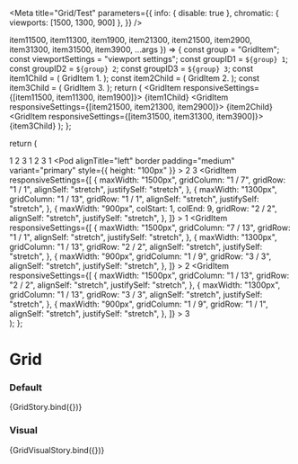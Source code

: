 

<Meta
  title="Grid/Test"
  parameters={{
    info: { disable: true },
    chromatic: { viewports: [1500, 1300, 900] },
  }}
/>

  item11500,
  item11300,
  item1900,
  item21300,
  item21500,
  item2900,
  item31300,
  item31500,
  item3900,
  ...args
}) => {
  const group = "GridItem";
  const viewportSettings = "viewport settings";
  const groupID1 = `${group} 1`;
  const groupID2 = `${group} 2`;
  const groupID3 = `${group} 3`;
  const item1Child = (
    <Pod alignTitle="left" border padding="medium" variant="primary">
      GridItem 1.
    </Pod>
  );
  const item2Child = (
    <Pod alignTitle="left" border padding="medium" variant="primary">
      GridItem 2.
    </Pod>
  );
  const item3Child = (
    <Pod alignTitle="left" border padding="medium" variant="primary">
      GridItem 3.
    </Pod>
  );
  return (
    <GridContainer>
      <GridItem responsiveSettings={[item11500, item11300, item1900]}>
        {item1Child}
      </GridItem>
      <GridItem responsiveSettings={[item21500, item21300, item2900]}>
        {item2Child}
      </GridItem>
      <GridItem responsiveSettings={[item31500, item31300, item3900]}>
        {item3Child}
      </GridItem>
    </GridContainer>
  );
};

  return (
    <div>
      <GridContainer>
        <GridItem alignSelf="stretch" justifySelf="stretch">
          <Pod alignTitle="left" border padding="medium" variant="primary">
            1
          </Pod>
        </GridItem>
        <GridItem alignSelf="stretch" justifySelf="stretch">
          <Pod alignTitle="left" border padding="medium" variant="primary">
            2
          </Pod>
        </GridItem>
        <GridItem alignSelf="stretch" justifySelf="stretch">
          <Pod alignTitle="left" border padding="medium" variant="primary">
            3
          </Pod>
        </GridItem>
      </GridContainer>
      <GridContainer>
        <GridItem alignSelf="stretch" justifySelf="left">
          <Pod alignTitle="left" border padding="medium" variant="primary">
            1
          </Pod>
        </GridItem>
        <GridItem alignSelf="stretch" justifySelf="center">
          <Pod alignTitle="left" border padding="medium" variant="primary">
            2
          </Pod>
        </GridItem>
        <GridItem alignSelf="stretch" justifySelf="right">
          <Pod alignTitle="left" border padding="medium" variant="primary">
            3
          </Pod>
        </GridItem>
      </GridContainer>
      <GridContainer>
        <GridItem alignSelf="end" justifySelf="left" gridColumn="1 / 1">
          <Pod alignTitle="left" border padding="medium" variant="primary">
            1
          </Pod>
        </GridItem>
        <GridItem alignSelf="stretch" justifySelf="center" gridColumn="2 / 2">
          <Pod
            alignTitle="left"
            border
            padding="medium"
            variant="primary"
            style={{ height: "100px" }}
          >
            2
          </Pod>
        </GridItem>
        <GridItem
          alignSelf="stretch"
          justifySelf="right"
          gridColumn="1 / 1"
          gridRow="2 / 2"
        >
          <Pod alignTitle="left" border padding="medium" variant="primary">
            3
          </Pod>
        </GridItem>
      </GridContainer>
      <GridContainer>
        <GridItem
          responsiveSettings={[
            {
              maxWidth: "1500px",
              gridColumn: "1 / 7",
              gridRow: "1 / 1",
              alignSelf: "stretch",
              justifySelf: "stretch",
            },
            {
              maxWidth: "1300px",
              gridColumn: "1 / 13",
              gridRow: "1 / 1",
              alignSelf: "stretch",
              justifySelf: "stretch",
            },
            {
              maxWidth: "900px",
              colStart: 1,
              colEnd: 9,
              gridRow: "2 / 2",
              alignSelf: "stretch",
              justifySelf: "stretch",
            },
          ]}
        >
          <Pod alignTitle="left" border padding="medium" variant="primary">
            1
          </Pod>
        </GridItem>
        <GridItem
          responsiveSettings={[
            {
              maxWidth: "1500px",
              gridColumn: "7 / 13",
              gridRow: "1 / 1",
              alignSelf: "stretch",
              justifySelf: "stretch",
            },
            {
              maxWidth: "1300px",
              gridColumn: "1 / 13",
              gridRow: "2 / 2",
              alignSelf: "stretch",
              justifySelf: "stretch",
            },
            {
              maxWidth: "900px",
              gridColumn: "1 / 9",
              gridRow: "3 / 3",
              alignSelf: "stretch",
              justifySelf: "stretch",
            },
          ]}
        >
          <Pod alignTitle="left" border padding="medium" variant="primary">
            2
          </Pod>
        </GridItem>
        <GridItem
          responsiveSettings={[
            {
              maxWidth: "1500px",
              gridColumn: "1 / 13",
              gridRow: "2 / 2",
              alignSelf: "stretch",
              justifySelf: "stretch",
            },
            {
              maxWidth: "1300px",
              gridColumn: "1 / 13",
              gridRow: "3 / 3",
              alignSelf: "stretch",
              justifySelf: "stretch",
            },
            {
              maxWidth: "900px",
              gridColumn: "1 / 9",
              gridRow: "1 / 1",
              alignSelf: "stretch",
              justifySelf: "stretch",
            },
          ]}
        >
          <Pod alignTitle="left" border padding="medium" variant="primary">
            3
          </Pod>
        </GridItem>
      </GridContainer>
    </div>
  );
};

# Grid

### Default

<Preview>
  <Story
    name="default"
    args={{
      item11500: {
        alignSelf: "stretch",
        gridColumn: "1 / 7",
        gridRow: "1 / 1",
        justifySelf: "stretch",
        maxWidth: "1500px",
      },
      item11300: {
        alignSelf: "stretch",
        gridColumn: "1 / 13",
        gridRow: "1 / 1",
        justifySelf: "stretch",
        maxWidth: "1300px",
      },
      item1900: {
        alignSelf: "stretch",
        gridColumn: "1 / 9",
        gridRow: "2 / 2",
        justifySelf: "stretch",
        maxWidth: "900px",
      },
      item21300: {
        alignSelf: "stretch",
        gridColumn: "1 / 13",
        gridRow: "2 / 2",
        justifySelf: "stretch",
        maxWidth: "1300px",
      },
      item21500: {
        alignSelf: "stretch",
        gridColumn: "7 / 13",
        gridRow: "1 / 1",
        justifySelf: "stretch",
        maxWidth: "1500px",
      },
      item2900: {
        alignSelf: "stretch",
        gridColumn: "1 / 9",
        gridRow: "3 / 3",
        justifySelf: "stretch",
        maxWidth: "900px",
      },
      item31300: {
        alignSelf: "stretch",
        gridColumn: "1 / 13",
        gridRow: "3 / 3",
        justifySelf: "stretch",
        maxWidth: "1300px",
      },
      item31500: {
        alignSelf: "stretch",
        gridColumn: "1 / 13",
        gridRow: "2 / 2",
        justifySelf: "stretch",
        maxWidth: "1500px",
      },
      item3900: {
        alignSelf: "stretch",
        gridColumn: "1 / 9",
        gridRow: "1 / 1",
        justifySelf: "stretch",
        maxWidth: "900px",
      },
    }}
  >
    {GridStory.bind({})}
  </Story>
</Preview>

### Visual

<Preview>
  <Story name="visual">{GridVisualStory.bind({})}</Story>
</Preview>

